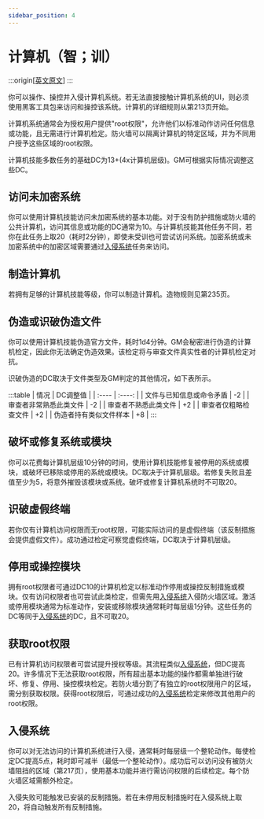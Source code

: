 ```yaml
---
sidebar_position: 4
---
```


# 计算机（智；训）

:::origin[[英文原文](https://www.aonsrd.com/Skills.aspx?ItemName=Computers)]
:::

你可以操作、操控并入侵计算机系统。若无法直接接触计算机系统的UI，则必须使用黑客工具包来访问和操控该系统。计算机的详细规则从第213页开始。

计算机系统通常会为授权用户提供"root权限"，允许他们以标准动作访问任何信息或功能，且无需进行计算机检定。防火墙可以隔离计算机的特定区域，并为不同用户授予这些区域的root权限。

计算机技能多数任务的基础DC为13+(4x计算机层级)。GM可根据实际情况调整这些DC。

## 访问未加密系统

你可以使用计算机技能访问未加密系统的基本功能。对于没有防护措施或防火墙的公共计算机，访问其信息或功能的DC通常为10。与计算机技能其他任务不同，若你在此任务上取20（耗时2分钟），即使未受训也可尝试访问系统。加密系统或未加密系统中的加密区域需要通过[入侵系统](#入侵系统)任务来访问。

## 制造计算机

若拥有足够的计算机技能等级，你可以制造计算机。造物规则见第235页。

## 伪造或识破伪造文件

你可以使用计算机技能伪造官方文件，耗时1d4分钟。GM会秘密进行伪造的计算机检定，因此你无法确定伪造效果。该检定将与审查文件真实性者的计算机检定对抗。

识破伪造的DC取决于文件类型及GM判定的其他情况，如下表所示。

:::table
| 情况 | DC调整值 |
| :---- | :----: |
| 文件与已知信息或命令矛盾 | -2 |
| 审查者非常熟悉此类文件 | -2 |
| 审查者不熟悉此类文件 | +2 |
| 审查者仅粗略检查文件 | +2 |
| 伪造者持有类似文件样本 | +8 |
:::

## 破坏或修复系统或模块

你可以花费每计算机层级10分钟的时间，使用计算机技能修复被停用的系统或模块，或破坏已移除或停用的系统或模块。DC取决于计算机层级。若修复失败且差值至少为5，将意外摧毁该模块或系统。破坏或修复计算机系统时不可取20。

## 识破虚假终端

若你仅有计算机访问权限而无root权限，可能实际访问的是虚假终端（该反制措施会提供虚假文件）。成功通过检定可察觉虚假终端，DC取决于计算机层级。

## 停用或操控模块

拥有root权限者可通过DC10的计算机检定以标准动作停用或操控反制措施或模块。仅有访问权限者也可尝试此类检定，但需先用[入侵系统](#入侵系统)入侵防火墙区域。激活或停用模块通常为标准动作，安装或移除模块通常耗时每层级1分钟。这些任务的DC等同于[入侵系统](#入侵系统)的DC，且不可取20。

## 获取root权限

已有计算机访问权限者可尝试提升授权等级。其流程类似[入侵系统](#入侵系统)，但DC提高20。许多情况下无法获取root权限，所有超出基本功能的操作都需单独进行破坏、修复、停用、操控模块检定。若防火墙分割了有独立的root权限用户的区域，需分别获取权限。获得root权限后，可通过成功的[入侵系统](#入侵系统)检定来修改其他用户的root权限。

## 入侵系统

你可以对无法访问的计算机系统进行入侵，通常耗时每层级一个整轮动作。每使检定DC提高5点，耗时即可减半（最低一个整轮动作）。成功后可以访问没有被防火墙阻挡的区域（第217页），使用基本功能并进行需访问权限的后续检定。每个防火墙区域需额外检定。

入侵失败可能触发已安装的反制措施。若在未停用反制措施时在入侵系统上取20，将自动触发所有反制措施。